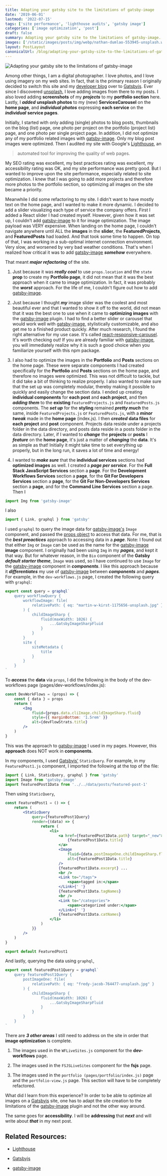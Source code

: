 ```yaml
---
title: Adapting your gatsby site to the limitations of gatsby-image
date: '2019-06-01'
lastmod: '2022-07-15'
tags: ['site performance', 'lighthouse audits', 'gatsby image']
categories: ['image optimization', 'post']
draft: false
summary: Adapting your gatsby site to the limitations of gatsby-image.
images: ['/static/images/posts/img/webp/nathan-dumlao-553945-unsplash.webp']
layout: PostLayout
canonicalUrl: /blog/adapting-your-gatsby-site-to-the-limitations-of-gatsby-image
---
```


![Adapting your gatsby site to the limitations of gatsby-image](/static/images/posts/img/webp/nathan-dumlao-553945-unsplash.webp)

Among other things, I am a digital photographer. I love photos, and I love using
imagery on my web sites. In fact, that is the primary reason I originally
decided to switch this site and my
[developer blog](https://www.mariadcampbell.com/) over to
[Gatsbyjs](https://www.gatsbyjs.org/). Ever since I discovered
[unsplash](https://unsplash.com/), I love adding images from there to my posts.
I also loved adding **screenshots** of my **_projects_** to my **portfolio
section** here. Lastly, I **_added_** **unsplash photos** to my (new)
**ServicesCarousel** on the **home page**, and **_individual photos_**
expressing **each service** on the **_individual_** **service pages**.

Initially, I started with only adding (single) photos to blog posts, thumbnails
on the blog (list) page, one photo per project on the portfolio (project list)
page, and one photo per single project page. In addition, I did not optimize any
of my portfolio related images with
[gatsby-image](https://www.gatsbyjs.org/packages/gatsby-image/). Only my blog
post images were optimized. Then I audited my site with Google's
[Lighthouse](https://developers.google.com/web/tools/lighthouse/), an

> automated tool for improving the quality of web pages.

My SEO rating was excellent, my best practices rating was excellent, my
accessibility rating was OK, and my site performance was pretty good. But I
wanted to improve upon the site performance, especially related to site
optimization. I knew that I was going to add more projects and therefore more
photos to the portfolio section, so optimizing all images on the site became a
priority.

Meanwhile I did some refactoring to my site. I didn't want to have mostly text
on the home page, and I wanted to make it more dynamic. I decided to add a
slider visualizing each type of service the company offers. First I added a
React slider I had created myself. However, given how it was set up, I couldn't
add [gatsby-image](https://www.gatsbyjs.org/packages/gatsby-image/) to it for
image optimization. The image payload was VERY expensive. When landing on the
home page, I couldn't navigate anywhere until ALL the **images** in the
**slider**, the **FeaturedProjects**, and **FeaturedPosts** had loaded. And that
took some time to happen. On top of that, I was working in a sub-optimal
internet connection environment. Very slow, and worsened by very bad weather
conditions. That's when I realized how critical it was to add
[gatsby-image](https://www.gatsbyjs.org/packages/gatsby-image/) **_somehow_**
everywhere.

That meant **_major refactoring_** of the site.

1. Just because it was **_really cool_** to use `props.location` and the `state`
   **prop** to create my **Portfolio page**, it did not mean that it was the
   best approach when it came to image optimization. In fact, it was probably
   the **_worst_** approach. For the life of me, I couldn't figure out how to
   add [gatsby-image](https://www.gatsbyjs.org/packages/gatsby-image/).

2. Just because I thought **_my_** image slider was the coolest and most
   beautiful ever and that I wanted to show it off to the world, did not mean
   that it was the best one to use when it came to **optimizing images** with
   the [gatsby-image](https://www.gatsbyjs.org/packages/gatsby-image/) plugin. I
   had to find a better slider or carousel that would work well with
   [gatsby-image](https://www.gatsbyjs.org/packages/gatsby-image/),
   stylistically customizable, and also get me to a finished product quickly.
   After much research, I found the right alternative for my use case. It's
   called
   [react-responsive-carousel](https://www.npmjs.com/package/react-responsive-carousel).
   It's worth checking out! If you are already familiar with
   [gatsby-image](https://www.gatsbyjs.org/packages/gatsby-image/), you will
   immediately realize why it is such a good choice when you familiarize
   yourself with this npm package.

3. I also had to optimize the images in the **Portfolio** and **Posts** sections
   on the home page. These were separate components I had created specifically
   for the **Portfolio** and **Posts** sections on the home page, and therefore
   no images were optimized. This was not difficult to tackle, but it did take a
   bit of thinking to realize properly. I also wanted to make sure that the set
   up was completely modular, thereby making it possible to quickly and easily
   change the section data. I ended up creating **individual components** for
   **each post** and **each project**, and then **_adding them_** to the
   **existing** `FeaturedProjects.js` and `FeaturedPosts.js` components. The
   **_set up_** for the **styling** remained **_pretty much_** the same, inside
   `FeaturedProjects.js` or `FeaturedPosts.js`, with a **_minor tweak_** made in
   the **home page** (index.js). I then **_created_** **data files** for **each
   project** and **post** component. Projects data reside under a projects
   folder in the data directory, and posts data reside in a posts folder in the
   data directory. Later, if I wanted to **_change_** the **projects** or
   **posts** I **_feature_** on the **home page**, it's just a matter of
   **_changing_** the **data**. It's as simple as that! Initially it might take
   time to set everything up properly, but in the long run, it saves a lot of
   time and energy!

4. I wanted to **_make sure_** that the **individual services** sections had
   **optimized images** as well. I created a **_page per service_**. For the
   **Full Stack JavaScript Services** section a **page**. For the **Development
   Workflows Services** section a **page**, for the **Git For Developers
   Services** section a **page**, for the **Git For Non-Developers Services**
   section a **page**, and for the **Command Line Services** section a page.
   Then I

```jsx
import Img from 'gatsby-image'
```

I also

```jsx
import { Link, graphql } from 'gatsby'
```

I used `graphql` to query the image data for
[gatsby-image's](https://www.gatsbyjs.org/packages/gatsby-image/) `Image`
component, and passed the
[props object](https://reactjs.org/docs/components-and-props.html) to access
that data. For me, that is the **_best preactices_** approach to accessing data
in a **_page_**. Note: I found out that either `Img` or `Image` can be used as
the name for the [gatsby-image](https://www.gatsbyjs.org/packages/gatsby-image/)
**image** component. I originally had been using `Img` in my **_pages_**, and
kept it that way. But for whatever reason, in the `Bio` component of the
**Gatsby** **_default starter theme_**, `Image` was used, so I have continued to
use `Image` for the
[gatsby-image](https://www.gatsbyjs.org/packages/gatsby-image/) component in
**_components_**. I like this approach because it **_differentiates_** my use of
[gatsby-image](https://www.gatsbyjs.org/packages/gatsby-image/) between
**_components_** and **_pages_**. For example, in the `dev-workflows.js` page, I
created the following query with `graphql`:

```js
export const query = graphql`
	query workflowQuery {
		workflowImage: file(
			relativePath: { eq: "martin-w-kirst-1175656-unsplash.jpg" }
		) {
			childImageSharp {
				fluid(maxWidth: 1026) {
					...GatsbyImageSharpFluid
				}
			}
		}
		site {
			siteMetadata {
				title
			}
		}
	}
`
```

To **_access_** the **data** via `props`, I did the following in the body of the
dev-workflows page (pages/dev-workflows/index.js):

```jsx
const DevWorkFlows = (props) => {
	const { data } = props
	return (
		<Img
			fluid={props.data.cliImage.childImageSharp.fluid}
			style={{ marginBottom: '1.5rem' }}
			alt={devFlowStrats.title}
		/>
	)
}
```

This was the approach to
[gatsby-image](https://www.gatsbyjs.org/packages/gatsby-image/) I used in my
pages. However, this **approach** does NOT work in **components**.

In my components, I used [Gatsbyjs'](https://www.gatsbyjs.org/) `StaticQuery`.
For example, in my `FeaturedPost1.js` component, I imported the following at the
top of the file:

```jsx
import { Link, StaticQuery, graphql } from 'gatsby'
import Image from 'gatsby-image'
import featuredPost1Data from '../../data/posts/featured-post-1'
```

Then using `StaticQuery`,

```jsx
const FeaturedPost1 = () => {
	return (
		<StaticQuery
			query={featuredPost1Query}
			render={(data) => {
				return (
					<li>
						<a href={featuredPost1Data.path} target="_new">
							{featuredPost1Data.title}
						</a>
						<Image
							fluid={data.postImageOne.childImageSharp.fluid}
							alt={featuredPost1Data.title}
						/>
						{featuredPost1Data.excerpt} ...
						<br />
						<Link to="/tags">
							<span>tagged in:</span>
						</Link>{' '}
						{featuredPost1Data.tagNames}
						<br />
						<Link to="/categories">
							<span>categorized under:</span>
						</Link>{' '}
						{featuredPost1Data.catNames}
					</li>
				)
			}}
		/>
	)
}

export default FeaturedPost1
```

And lastly, querying the data using `graphql`,

```js
export const featuredPost1Query = graphql`
	query featuredPost1Query {
		postImageOne: file(
			relativePath: { eq: "fredy-jacob-764477-unsplash.jpg" }
		) {
			childImageSharp {
				fluid(maxWidth: 1026) {
					...GatsbyImageSharpFluid
				}
			}
		}
	}
`
```

There are **_3 other areas_** I still need to address on the site in order that
**image optimization** is complete.

1. The images used in the `WFLiveSites.js` component for the **dev-workflows**
   page.

2. The images used in the `FSJSLiveSites` component for the **fsjs** page.

3. The images used in the `portfolio (pages/portfolio/index.js)` page and the
   `portfolio-view.js` page. This section will have to be completely refactored.

What did I learn from this experience? In order to be able to optimize all
images on a [Gatsbyjs](https://www.gatsbyjs.org/) site, one has to adapt the
site creation to the limitations of the
[gatsby-image](https://www.gatsbyjs.org/packages/gatsby-image/) plugin and not
the other way around.

The same goes for **accessibility**. I will be **addressing** that **_next_**
and will write about **_that_** in my next post.

## Related Resources:

-   [Lighthouse](https://developers.google.com/web/tools/lighthouse/)

-   [Gatsbyjs](https://www.gatsbyjs.org/)

-   [gatsby-image](https://www.gatsbyjs.org/packages/gatsby-image/)
